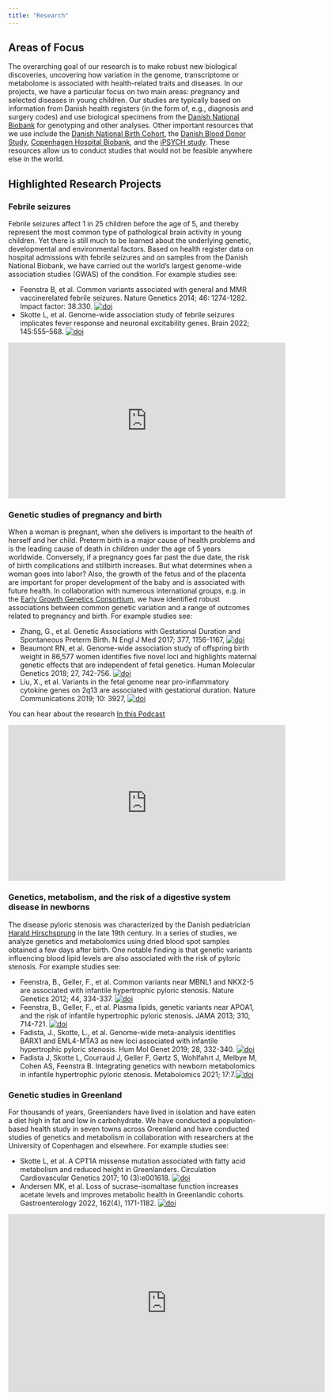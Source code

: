 ```yaml
---
title: "Research"
---
```


## Areas of Focus  

The overarching goal of our research is to make robust new biological discoveries, uncovering how variation in the genome, transcriptome or metabolome is associated with health-related traits and diseases. In our projects, we have a particular focus on two main areas: pregnancy and selected diseases in young children. Our studies are typically based on information from Danish health registers (in the form of, e.g., diagnosis and surgery codes) and use biological specimens from the [Danish National Biobank](https://www.danishnationalbiobank.com/) for genotyping and other analyses. Other important resources that we use include the [Danish National Birth Cohort](https://www.dnbc.dk/), the [Danish Blood Donor Study](https://bloddonor.dk/bloddonorstudiet/introduktion-til-det-danske-bloddonorstudie/), [Copenhagen Hospital Biobank](https://www.regionh.dk/forskning-og-innovation/Region-Hovedstadens-biobank/Sider/default.aspx), and the [iPSYCH study](https://ipsych.dk/). These resources allow us to conduct studies that would not be feasible anywhere else in the world.  


## Highlighted Research Projects  
### Febrile seizures
Febrile seizures affect 1 in 25 children before the age of 5, and thereby represent the most common type of pathological brain activity in young children. Yet there is still much to be learned about the underlying genetic, developmental and environmental factors. Based on health register data on hospital admissions with febrile seizures and on samples from the Danish National Biobank, we have carried out the world's largest genome-wide association studies (GWAS) of the condition. For example studies see: 

* Feenstra B, et al. Common variants associated with general and MMR vaccinerelated febrile seizures. Nature Genetics 2014; 46: 1274-1282. Impact factor: 38.330.  [![doi](./images/doi_logo_small2.png "doi")](https://doi.org/10.1038/ng.3129)
* Skotte L, et al. Genome-wide association study of febrile seizures implicates fever response and neuronal excitability genes. Brain 2022; 145:555–568. [![doi](./images/doi_logo_small2.png "doi")](https://doi.org/10.1093/brain/awab260)

<iframe width="560" height="315" src="https://www.youtube.com/embed/wSwozoapOh4" title="YouTube video player" frameborder="0" allow="accelerometer; autoplay; clipboard-write; encrypted-media; gyroscope; picture-in-picture" allowfullscreen></iframe>

### Genetic studies of pregnancy and birth  
When a woman is pregnant, when she delivers is important to the health of herself and her child. Preterm birth is a major cause of health problems and is the leading cause of death in children under the age of 5 years worldwide. Conversely, if a pregnancy goes far past the due date, the risk of birth complications and stillbirth increases. But what determines when a woman goes into labor? Also, the growth of the fetus and of the placenta are important for proper development of the baby and is associated with future health. In collaboration with numerous international groups, e.g. in the [Early Growth Genetics Consortium](http://egg-consortium.org/), we have identified robust associations between common genetic variation and a range of outcomes related to pregnancy and birth. For example studies see:
  
* Zhang, G., et al. Genetic Associations with Gestational Duration and Spontaneous Preterm Birth. N Engl J Med 2017; 377, 1156-1167, [![doi](./images/doi_logo_small2.png "doi")](https://doi.org/10.1056/NEJMoa1612665)  
* Beaumont RN, et al. Genome-wide association study of offspring birth weight in 86,577 women identifies five novel loci and highlights maternal genetic effects that are independent of fetal genetics. Human Molecular Genetics 2018; 27, 742-756. [![doi](./images/doi_logo_small2.png "doi")](https://doi.org/10.1093/hmg/ddx429)
* Liu, X., et al. Variants in the fetal genome near pro-inflammatory cytokine genes on 2q13 are associated with gestational duration. Nature Communications 2019; 10: 3927, [![doi](./images/doi_logo_small2.png "doi")](https://doi.org/10.1101/423897)  
  
You can hear about the research [In this Podcast](https://www.podbean.com/ew/pb-j2p7j-bde213) 

<iframe width="560" height="315" src="https://www.youtube.com/embed/kyma3SVYt6M" title="YouTube video player" frameborder="0" allow="accelerometer; autoplay; clipboard-write; encrypted-media; gyroscope; picture-in-picture" allowfullscreen></iframe>  


### Genetics, metabolism, and the risk of a digestive system disease in newborns  

The disease pyloric stenosis was characterized by the Danish pediatrician [Harald Hirschsprung](https://en.wikipedia.org/wiki/Harald_Hirschsprung) in the late 19th century. In a series of studies, we analyze genetics and metabolomics using dried blood spot samples obtained a few days after birth. One notable finding is that genetic variants influencing blood lipid levels are also associated with the risk of pyloric stenosis. For example studies see: 
  
* Feenstra, B., Geller, F., et al. Common variants near MBNL1 and NKX2-5 are associated with infantile hypertrophic pyloric stenosis. Nature Genetics 2012; 44, 334-337.   [![doi](./images/doi_logo_small2.png "doi")](https://doi.org/10.1038/ng.1067)
* Feenstra, B., Geller, F., et al. Plasma lipids, genetic variants near APOA1, and the risk of infantile hypertrophic pyloric stenosis. JAMA 2013; 310, 714-721. [![doi](./images/doi_logo_small2.png "doi")](https://doi.org/10.1001/jama.2013.242978)  
* Fadista, J., Skotte, L., et al. Genome-wide meta-analysis identifies BARX1 and EML4-MTA3 as new loci associated with infantile hypertrophic pyloric stenosis. Hum Mol Genet 2019; 28, 332-340. [![doi](./images/doi_logo_small2.png "doi")](https://doi.org/10.1093/hmg/ddy347)  
* Fadista J, Skotte L, Courraud J, Geller F, Gørtz S, Wohlfahrt J, Melbye M, Cohen AS, Feenstra B. Integrating genetics with newborn metabolomics in infantile hypertrophic pyloric stenosis. Metabolomics 2021; 17:7.[![doi](./images/doi_logo_small2.png "doi")](https://doi.org/10.1007/s11306-020-01763-2)  


### Genetic studies in Greenland
For thousands of years, Greenlanders have lived in isolation and have eaten a diet high in fat and low in carbohydrate. We have conducted a population-based health study in seven towns across Greenland and have conducted studies of genetics and metabolism in collaboration with researchers at the University of Copenhagen and elsewhere. For example studies see: 

* Skotte L, et al. A CPT1A missense mutation associated with fatty acid metabolism and reduced height in Greenlanders. Circulation Cardiovascular Genetics 2017; 10 (3):e001618. [![doi](./images/doi_logo_small2.png "doi")](https://doi.org/10.1161/CIRCGENETICS.116.001618)
* Andersen MK, et al. Loss of sucrase-isomaltase function increases acetate levels and improves metabolic health in Greenlandic cohorts. Gastroenterology 2022, 162(4), 1171-1182. [![doi](./images/doi_logo_small2.png "doi")](https://doi.org/10.1053/j.gastro.2021.12.236)

<iframe src="https://player.vimeo.com/video/223094867?h=6261f67c95" width="640" height="360" frameborder="0" allow="autoplay; fullscreen; picture-in-picture" allowfullscreen></iframe>
